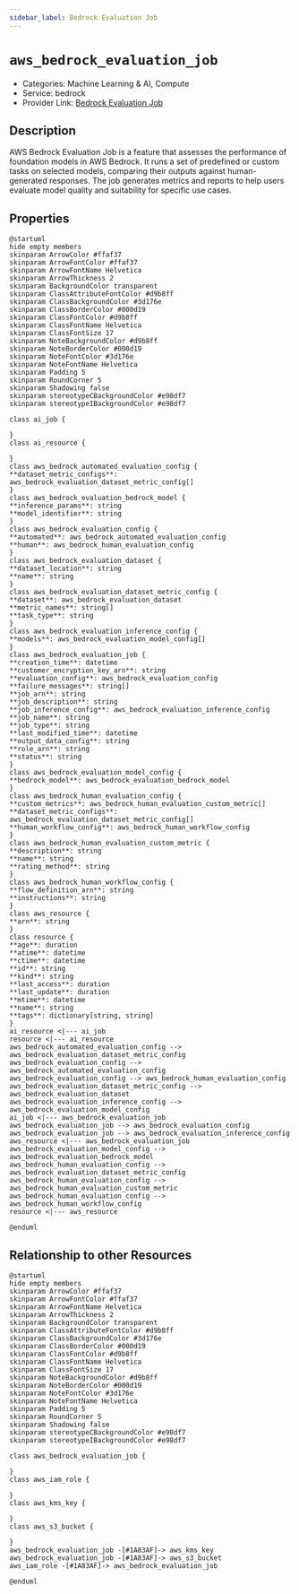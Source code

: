 ```yaml
---
sidebar_label: Bedrock Evaluation Job
---
```


# `aws_bedrock_evaluation_job`

- Categories: Machine Learning & AI, Compute
- Service: bedrock
- Provider Link: [Bedrock Evaluation Job](https://docs.aws.amazon.com/bedrock/latest/userguide/evaluation-jobs.html)

## Description

AWS Bedrock Evaluation Job is a feature that assesses the performance of foundation models in AWS Bedrock. It runs a set of predefined or custom tasks on selected models, comparing their outputs against human-generated responses. The job generates metrics and reports to help users evaluate model quality and suitability for specific use cases.

## Properties

<ZoomPanPinch>

```kroki imgType="plantuml" imgAlt="Diagram of Bedrock Evaluation Job data model"
@startuml
hide empty members
skinparam ArrowColor #ffaf37
skinparam ArrowFontColor #ffaf37
skinparam ArrowFontName Helvetica
skinparam ArrowThickness 2
skinparam BackgroundColor transparent
skinparam ClassAttributeFontColor #d9b8ff
skinparam ClassBackgroundColor #3d176e
skinparam ClassBorderColor #000d19
skinparam ClassFontColor #d9b8ff
skinparam ClassFontName Helvetica
skinparam ClassFontSize 17
skinparam NoteBackgroundColor #d9b8ff
skinparam NoteBorderColor #000d19
skinparam NoteFontColor #3d176e
skinparam NoteFontName Helvetica
skinparam Padding 5
skinparam RoundCorner 5
skinparam Shadowing false
skinparam stereotypeCBackgroundColor #e98df7
skinparam stereotypeIBackgroundColor #e98df7

class ai_job {

}
class ai_resource {

}
class aws_bedrock_automated_evaluation_config {
**dataset_metric_configs**: aws_bedrock_evaluation_dataset_metric_config[]
}
class aws_bedrock_evaluation_bedrock_model {
**inference_params**: string
**model_identifier**: string
}
class aws_bedrock_evaluation_config {
**automated**: aws_bedrock_automated_evaluation_config
**human**: aws_bedrock_human_evaluation_config
}
class aws_bedrock_evaluation_dataset {
**dataset_location**: string
**name**: string
}
class aws_bedrock_evaluation_dataset_metric_config {
**dataset**: aws_bedrock_evaluation_dataset
**metric_names**: string[]
**task_type**: string
}
class aws_bedrock_evaluation_inference_config {
**models**: aws_bedrock_evaluation_model_config[]
}
class aws_bedrock_evaluation_job {
**creation_time**: datetime
**customer_encryption_key_arn**: string
**evaluation_config**: aws_bedrock_evaluation_config
**failure_messages**: string[]
**job_arn**: string
**job_description**: string
**job_inference_config**: aws_bedrock_evaluation_inference_config
**job_name**: string
**job_type**: string
**last_modified_time**: datetime
**output_data_config**: string
**role_arn**: string
**status**: string
}
class aws_bedrock_evaluation_model_config {
**bedrock_model**: aws_bedrock_evaluation_bedrock_model
}
class aws_bedrock_human_evaluation_config {
**custom_metrics**: aws_bedrock_human_evaluation_custom_metric[]
**dataset_metric_configs**: aws_bedrock_evaluation_dataset_metric_config[]
**human_workflow_config**: aws_bedrock_human_workflow_config
}
class aws_bedrock_human_evaluation_custom_metric {
**description**: string
**name**: string
**rating_method**: string
}
class aws_bedrock_human_workflow_config {
**flow_definition_arn**: string
**instructions**: string
}
class aws_resource {
**arn**: string
}
class resource {
**age**: duration
**atime**: datetime
**ctime**: datetime
**id**: string
**kind**: string
**last_access**: duration
**last_update**: duration
**mtime**: datetime
**name**: string
**tags**: dictionary[string, string]
}
ai_resource <|--- ai_job
resource <|--- ai_resource
aws_bedrock_automated_evaluation_config --> aws_bedrock_evaluation_dataset_metric_config
aws_bedrock_evaluation_config --> aws_bedrock_automated_evaluation_config
aws_bedrock_evaluation_config --> aws_bedrock_human_evaluation_config
aws_bedrock_evaluation_dataset_metric_config --> aws_bedrock_evaluation_dataset
aws_bedrock_evaluation_inference_config --> aws_bedrock_evaluation_model_config
ai_job <|--- aws_bedrock_evaluation_job
aws_bedrock_evaluation_job --> aws_bedrock_evaluation_config
aws_bedrock_evaluation_job --> aws_bedrock_evaluation_inference_config
aws_resource <|--- aws_bedrock_evaluation_job
aws_bedrock_evaluation_model_config --> aws_bedrock_evaluation_bedrock_model
aws_bedrock_human_evaluation_config --> aws_bedrock_evaluation_dataset_metric_config
aws_bedrock_human_evaluation_config --> aws_bedrock_human_evaluation_custom_metric
aws_bedrock_human_evaluation_config --> aws_bedrock_human_workflow_config
resource <|--- aws_resource

@enduml
```

</ZoomPanPinch>

## Relationship to other Resources

<ZoomPanPinch>

```kroki imgType="plantuml" imgAlt="Diagram of Bedrock Evaluation Job resource relationships"
@startuml
hide empty members
skinparam ArrowColor #ffaf37
skinparam ArrowFontColor #ffaf37
skinparam ArrowFontName Helvetica
skinparam ArrowThickness 2
skinparam BackgroundColor transparent
skinparam ClassAttributeFontColor #d9b8ff
skinparam ClassBackgroundColor #3d176e
skinparam ClassBorderColor #000d19
skinparam ClassFontColor #d9b8ff
skinparam ClassFontName Helvetica
skinparam ClassFontSize 17
skinparam NoteBackgroundColor #d9b8ff
skinparam NoteBorderColor #000d19
skinparam NoteFontColor #3d176e
skinparam NoteFontName Helvetica
skinparam Padding 5
skinparam RoundCorner 5
skinparam Shadowing false
skinparam stereotypeCBackgroundColor #e98df7
skinparam stereotypeIBackgroundColor #e98df7

class aws_bedrock_evaluation_job {

}
class aws_iam_role {

}
class aws_kms_key {

}
class aws_s3_bucket {

}
aws_bedrock_evaluation_job -[#1A83AF]-> aws_kms_key
aws_bedrock_evaluation_job -[#1A83AF]-> aws_s3_bucket
aws_iam_role -[#1A83AF]-> aws_bedrock_evaluation_job

@enduml
```

</ZoomPanPinch>
